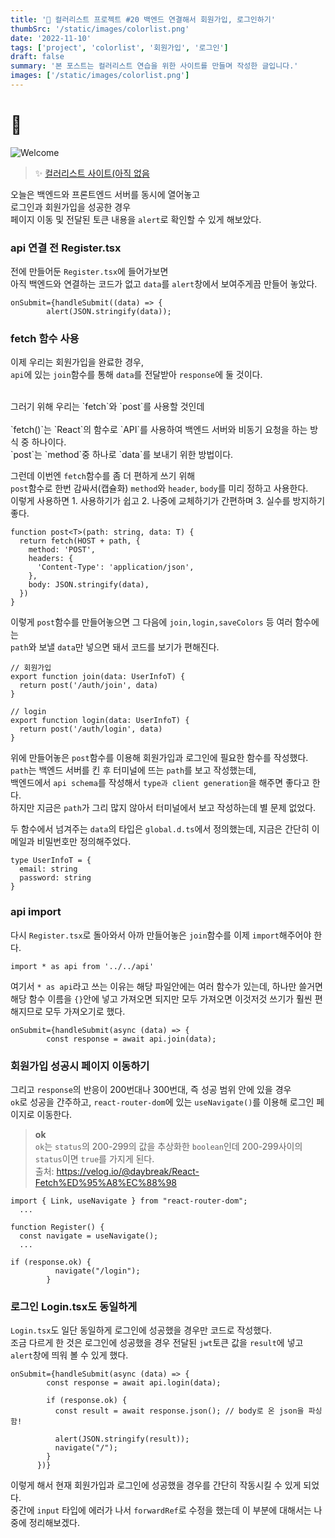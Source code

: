 ```yaml
---
title: '🎉 컬러리스트 프로젝트 #20 백엔드 연결해서 회원가입, 로그인하기'
thumbSrc: '/static/images/colorlist.png'
date: '2022-11-10'
tags: ['project', 'colorlist', '회원가입', '로그인']
draft: false
summary: '본 포스트는 컬러리스트 연습을 위한 사이트를 만들며 작성한 글입니다.'
images: ['/static/images/colorlist.png']
---
```


# 📌

![Welcome](/static/images/colorlist.png)

> ✨ [컬러리스트 사이트(아직 없음](https://www.)

오늘은 백엔드와 프론트엔드 서버를 동시에 열어놓고<br/>
로그인과 회원가입을 성공한 경우<br/>
페이지 이동 및 전달된 토큰 내용을 `alert`로 확인할 수 있게 해보았다.

### api 연결 전 Register.tsx

전에 만들어둔 `Register.tsx`에 들어가보면<br/>
아직 백엔드와 연결하는 코드가 없고 `data`를 `alert`창에서 보여주게끔 만들어 놓았다.

```tsx
onSubmit={handleSubmit((data) => {
        alert(JSON.stringify(data));
```

### fetch 함수 사용

이제 우리는 회원가입을 완료한 경우,<br/>
`api`에 있는 `join`함수를 통해 `data`를 전달받아 `response`에 둘 것이다.<br/>

<br />
그러기 위해 우리는 `fetch`와 `post`를 사용할 것인데
<br />
<br />
`fetch()`는 `React`의 함수로 `API`를 사용하여 백엔드 서버와 비동기 요청을 하는 방식 중 하나이다.
<br />
`post`는 `method`중 하나로 `data`를 보내기 위한 방법이다.

그런데 이번엔 `fetch`함수를 좀 더 편하게 쓰기 위해<br/>
`post`함수로 한번 감싸서(캡슐화) `method`와 `header`, `body`를 미리 정하고 사용한다.<br/>
이렇게 사용하면 1. 사용하기가 쉽고 2. 나중에 교체하기가 간편하며 3. 실수를 방지하기 좋다.

```tsx
function post<T>(path: string, data: T) {
  return fetch(HOST + path, {
    method: 'POST',
    headers: {
      'Content-Type': 'application/json',
    },
    body: JSON.stringify(data),
  })
}
```

이렇게 `post`함수를 만들어놓으면 그 다음에 `join,login,saveColors` 등 여러 함수에는<br/>
`path`와 보낼 `data`만 넣으면 돼서 코드를 보기가 편해진다.

```tsx
// 회원가입
export function join(data: UserInfoT) {
  return post('/auth/join', data)
}

// login
export function login(data: UserInfoT) {
  return post('/auth/login', data)
}
```

위에 만들어놓은 `post`함수를 이용해 회원가입과 로그인에 필요한 함수를 작성했다.<br/>
`path`는 백엔드 서버를 킨 후 터미널에 뜨는 `path`를 보고 작성했는데,<br/>
백엔드에서 `api schema`를 작성해서 `type과 client generation`을 해주면 좋다고 한다.<br/>
하지만 지금은 `path`가 그리 많지 않아서 터미널에서 보고 작성하는데 별 문제 없었다.

두 함수에서 넘겨주는 `data`의 타입은 `global.d.ts`에서 정의했는데,
지금은 간단히 이메일과 비밀번호만 정의해주었다.

```tsx
type UserInfoT = {
  email: string
  password: string
}
```

### api import

다시 `Register.tsx`로 돌아와서
아까 만들어놓은 `join`함수를 이제 `import`해주어야 한다.

```tsx
import * as api from '../../api'
```

여기서 `* as api`라고 쓰는 이유는 해당 파일안에는 여러 함수가 있는데,
하나만 쓸거면 해당 함수 이름을 `{}`안에 넣고 가져오면 되지만
모두 가져오면 이것저것 쓰기가 훨씬 편해지므로 모두 가져오기로 했다.

```tsx
onSubmit={handleSubmit(async (data) => {
        const response = await api.join(data);
```

### 회원가입 성공시 페이지 이동하기

그리고 `response`의 반응이 200번대나 300번대, 즉 성공 범위 안에 있을 경우<br/>
`ok`로 성공을 간주하고, `react-router-dom`에 있는 `useNavigate()`를 이용해 로그인 페이지로 이동한다.

> **ok**<br/>
> `ok`는 `status`의 200-299의 값을 추상화한 `boolean`인데 200-299사이의 `status`이면 `true`를 가지게 된다.<br>
> 출처: https://velog.io/@daybreak/React-Fetch%ED%95%A8%EC%88%98

```tsx
import { Link, useNavigate } from "react-router-dom";
  ...

function Register() {
  const navigate = useNavigate();
  ...

if (response.ok) {
          navigate("/login");
        }
```

### 로그인 Login.tsx도 동일하게

`Login.tsx`도 일단 동일하게 로그인에 성공했을 경우만 코드로 작성했다.<br/>
조금 다르게 한 것은 로그인에 성공했을 경우 전달된 `jwt`토큰 값을 `result`에 넣고<br/>
`alert`창에 띄워 볼 수 있게 했다.

```tsx
onSubmit={handleSubmit(async (data) => {
        const response = await api.login(data);

        if (response.ok) {
          const result = await response.json(); // body로 온 json을 파싱함!

          alert(JSON.stringify(result));
          navigate("/");
        }
      })}
```

이렇게 해서 현재 회원가입과 로그인에 성공했을 경우를 간단히 작동시킬 수 있게 되었다.<br/>
중간에 `input` 타입에 에러가 나서 `forwardRef`로 수정을 했는데 이 부분에 대해서는 나중에 정리해보겠다.
